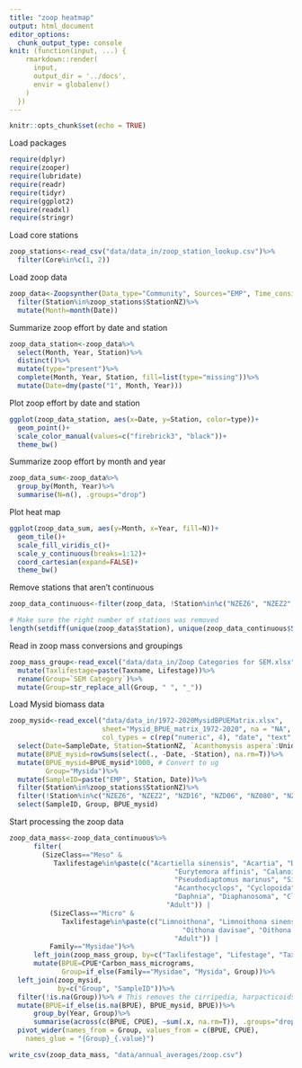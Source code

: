 ```yaml
---
title: "zoop heatmap"
output: html_document
editor_options: 
  chunk_output_type: console
knit: (function(input, ...) {
    rmarkdown::render(
      input,
      output_dir = '../docs',
      envir = globalenv()
    )
  })
---
```


```r
knitr::opts_chunk$set(echo = TRUE)
```

Load packages
```r
require(dplyr)
require(zooper)
require(lubridate)
require(readr)
require(tidyr)
require(ggplot2)
require(readxl)
require(stringr)
```

Load core stations
```r
zoop_stations<-read_csv("data/data_in/zoop_station_lookup.csv")%>%
  filter(Core%in%c(1, 2))
```

Load zoop data
```r
zoop_data<-Zoopsynther(Data_type="Community", Sources="EMP", Time_consistency = TRUE)%>%
  filter(Station%in%zoop_stations$StationNZ)%>%
  mutate(Month=month(Date))
```

Summarize zoop effort by date and station
```r
zoop_data_station<-zoop_data%>%
  select(Month, Year, Station)%>%
  distinct()%>%
  mutate(type="present")%>%
  complete(Month, Year, Station, fill=list(type="missing"))%>%
  mutate(Date=dmy(paste("1", Month, Year)))
```

Plot zoop effort by date and station
```r
ggplot(zoop_data_station, aes(x=Date, y=Station, color=type))+
  geom_point()+
  scale_color_manual(values=c("firebrick3", "black"))+
  theme_bw()
```


Summarize zoop effort by month and year
```r
zoop_data_sum<-zoop_data%>%
  group_by(Month, Year)%>%
  summarise(N=n(), .groups="drop")
```

Plot heat map
```r
ggplot(zoop_data_sum, aes(y=Month, x=Year, fill=N))+
  geom_tile()+
  scale_fill_viridis_c()+
  scale_y_continuous(breaks=1:12)+
  coord_cartesian(expand=FALSE)+
  theme_bw()
```

Remove stations that aren't continuous
```r
zoop_data_continuous<-filter(zoop_data, !Station%in%c("NZEZ6", "NZEZ2", "NZD16", "NZD06", "NZ080", "NZ042"))

# Make sure the right number of stations was removed
length(setdiff(unique(zoop_data$Station), unique(zoop_data_continuous$Station)))==6
```

Read in zoop mass conversions and groupings
```r
zoop_mass_group<-read_excel("data/data_in/Zoop Categories for SEM.xlsx", na = "NA")%>%
  mutate(Taxlifestage=paste(Taxname, Lifestage))%>%
  rename(Group=`SEM Category`)%>%
  mutate(Group=str_replace_all(Group, " ", "_"))
```

Load Mysid biomass data
```r
zoop_mysid<-read_excel("data/data_in/1972-2020MysidBPUEMatrix.xlsx",
                       sheet="Mysid_BPUE_matrix_1972-2020", na = "NA",
                       col_types = c(rep("numeric", 4), "date", "text", "text", rep("text", 7), rep("numeric", 8)))%>%
  select(Date=SampleDate, Station=StationNZ, `Acanthomysis aspera`:Unidentified)%>%
  mutate(BPUE_mysid=rowSums(select(., -Date, -Station), na.rm=T))%>%
  mutate(BPUE_mysid=BPUE_mysid*1000, # Convert to ug
         Group="Mysida")%>%
  mutate(SampleID=paste("EMP", Station, Date))%>%
  filter(Station%in%zoop_stations$StationNZ)%>%
  filter(!Station%in%c("NZEZ6", "NZEZ2", "NZD16", "NZD06", "NZ080", "NZ042"))%>%
  select(SampleID, Group, BPUE_mysid)
```


Start processing the zoop data
```r
zoop_data_mass<-zoop_data_continuous%>%
      filter(
        (SizeClass=="Meso" & 
           Taxlifestage%in%paste(c("Acartiella sinensis", "Acartia", "Diaptomidae", 
                                         "Eurytemora affinis", "Calanoida", "Pseudodiaptomus forbesi", 
                                         "Pseudodiaptomus marinus", "Sinocalanus doerrii", "Tortanus", 
                                         "Acanthocyclops", "Cyclopoida", "Bosmina longirostris", 
                                         "Daphnia", "Diaphanosoma", "Cladocera"), 
                                       "Adult")) | 
          (SizeClass=="Micro" & 
             Taxlifestage%in%paste(c("Limnoithona", "Limnoithona sinensis", "Limnoithona tetraspina", 
                                           "Oithona davisae", "Oithona similis", "Oithona"), 
                                         "Adult")) |
          Family=="Mysidae")%>%
      left_join(zoop_mass_group, by=c("Taxlifestage", "Lifestage", "Taxname"))%>%
      mutate(BPUE=CPUE*Carbon_mass_micrograms,
             Group=if_else(Family=="Mysidae", "Mysida", Group))%>%
  left_join(zoop_mysid, 
            by=c("Group", "SampleID"))%>%
  filter(!is.na(Group))%>% # This removes the cirripedia, harpacticoids, diaptomidae, and all oithona because they aren't Delta Smelt prey
  mutate(BPUE=if_else(is.na(BPUE), BPUE_mysid, BPUE))%>%
      group_by(Year, Group)%>%
      summarise(across(c(BPUE, CPUE), ~sum(.x, na.rm=T)), .groups="drop")%>%
  pivot_wider(names_from = Group, values_from = c(BPUE, CPUE),
    names_glue = "{Group}_{.value}")

write_csv(zoop_data_mass, "data/annual_averages/zoop.csv")
```

